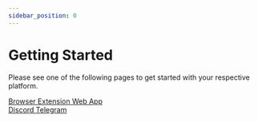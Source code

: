 ```yaml
---
sidebar_position: 0
---
```


# Getting Started

Please see one of the following pages to get started with your respective platform.

<div className="container">
  <div className="row">
    <a
      href="/docs/browser"
      rel="noopener noreferrer"
      className="button button--primary margin-right--sm"
    >
      Browser Extension
    </a>
    <a
      href="https://app.summarize.cc"
      target="_blank"
      rel="noopener noreferrer"
      className="button button--primary"
    >
      Web App
    </a>
  </div>
  <div className="row margin-top--sm">
    <a
      href="/docs/discord"
      rel="noopener noreferrer"
      className="button button--primary margin-right--sm"
    >
      Discord
    </a>
    <a
      href="/docs/telegram"
      rel="noopener noreferrer"
      className="button button--primary"
    >
      Telegram
    </a>
  </div>
</div>

